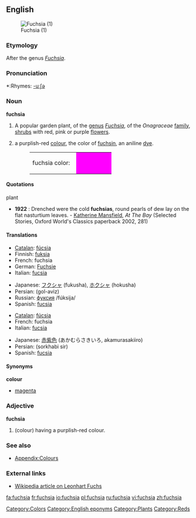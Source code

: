 {{see|Fuchsia}}
{{wikipedia}}
==English==
[[Image:DoubleFuchsias wb.jpg|thumb|Fuchsia (1)]]

===Etymology===
After the genus ''[[Fuchsia]]''.

===Pronunciation===
*:Rhymes: [[Rhymes:English:-uːʃə|-uːʃə]]

===Noun===
'''fuchsia'''

# A popular garden plant, of the [[genus]] ''[[Fuchsia]]'', of the ''Onagraceae'' [[family]], [[shrub]]s with red, pink or purple [[flower]]s.
# {{colour}} a purplish-red [[color|colour]], the color of [[fuchsin]], an aniline [[dye]].
#:<table><tr><td>fuchsia color: &nbsp;</td><td bgcolor="fuchsia" width="80">&nbsp; </td></tr></table>

====Quotations====
;plant
*'''1922''' : Drenched were the cold '''fuchsias''', round pearls of dew lay on the flat nasturtium leaves. - [[w:Katherine Mansfield|Katherine Mansfield]], ''At The Bay'' (Selected Stories, Oxford World's Classics paperback 2002, 281)

====Translations====
{{trans-top|plant}}
*[[Catalan]]: [[fúcsia]]
*Finnish: [[fuksia]]
*French: fuchsia {{m}}
*German: [[Fuchsie]] {{f}}
*Italian: [[fucsia]] {{f}}
{{trans-mid}}
*Japanese: [[フクシャ]] (fukusha), [[ホクシャ]] (hokusha)
*Persian: {{FAchar|[[گل آویز]]}} (gol-aviz)
*Russian: [[фуксия]] /fúksija/
*Spanish: [[fucsia]]
{{trans-bottom}}

{{trans-top|colour}}
*[[Catalan]]: [[fúcsia]]
*French: fuchsia {{m}}
*Italian: [[fucsia]]
{{trans-mid}}
*Japanese: [[赤紫色]] (あかむらさきいろ, akamurasakiiro)
*Persian: {{FAchar|[[سرخابی سیر]]}} (sorkhabi sir)
*Spanish: [[fucsia]]
{{trans-bottom}}

====Synonyms====
'''colour'''
*[[magenta]]

===Adjective===
'''fuchsia'''

# (colour) having a purplish-red colour.

===See also===
*[[Appendix:Colours]]

===External links===
*[[w:Leonhart_Fuchs|Wikipedia article on Leonhart Fuchs]]

[[Category:Colors]]
[[Category:English eponyms]]
[[Category:Plants]]
[[Category:Reds]]

[[fa:fuchsia]]
[[fr:fuchsia]]
[[io:fuchsia]]
[[pl:fuchsia]]
[[ru:fuchsia]]
[[vi:fuchsia]]
[[zh:fuchsia]]